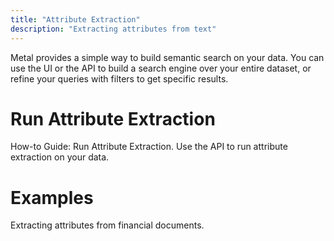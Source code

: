 ```yaml
---
title: "Attribute Extraction"
description: "Extracting attributes from text"
---
```


Metal provides a simple way to build semantic search on your data.
You can use the UI or the API to build a search engine over your entire dataset, or refine your queries with filters to get specific results.


# Run Attribute Extraction

<CardGroup>
  <Card title="UI Creation Flow" icon="print-magnifying-glass" href="/guides/misc-run-attribute-extraction">
   How-to Guide: Run Attribute Extraction.
  </Card>
  <Card title="API" icon="gears" href="/REST-API/datasources">
    Use the API to run attribute extraction on your data.
  </Card>
</CardGroup>


# Examples

<CardGroup>
  <Card title="Attribute Extraction in Financial Analysis" icon="radar" href="https://getmetal.io/posts/20-finance-attribute-extraction">
    Extracting attributes from financial documents.
  </Card>

</CardGroup>
